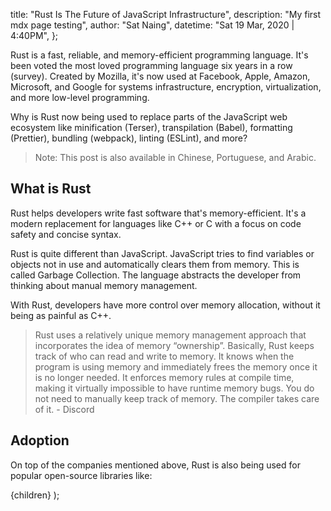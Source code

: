 
  title: "Rust Is The Future of JavaScript Infrastructure",
  description: "My first mdx page testing",
  author: "Sat Naing",
  datetime: "Sat 19 Mar, 2020 | 4:40PM",
};

Rust is a fast, reliable, and memory-efficient programming language. It's been voted the most loved programming language six years in a row (survey). Created by Mozilla, it's now used at Facebook, Apple, Amazon, Microsoft, and Google for systems infrastructure, encryption, virtualization, and more low-level programming.

Why is Rust now being used to replace parts of the JavaScript web ecosystem like minification (Terser), transpilation (Babel), formatting (Prettier), bundling (webpack), linting (ESLint), and more?

> Note: This post is also available in Chinese, Portuguese, and Arabic.

## What is Rust

Rust helps developers write fast software that's memory-efficient. It's a modern replacement for languages like C++ or C with a focus on code safety and concise syntax.

Rust is quite different than JavaScript. JavaScript tries to find variables or objects not in use and automatically clears them from memory. This is called Garbage Collection. The language abstracts the developer from thinking about manual memory management.

With Rust, developers have more control over memory allocation, without it being as painful as C++.

> Rust uses a relatively unique memory management approach that incorporates the idea of memory “ownership”. Basically, Rust keeps track of who can read and write to memory. It knows when the program is using memory and immediately frees the memory once it is no longer needed. It enforces memory rules at compile time, making it virtually impossible to have runtime memory bugs. You do not need to manually keep track of memory. The compiler takes care of it. - Discord

## Adoption

On top of the companies mentioned above, Rust is also being used for popular open-source libraries like:

  <BlogLayout meta={meta}>{children}</BlogLayout>
);
